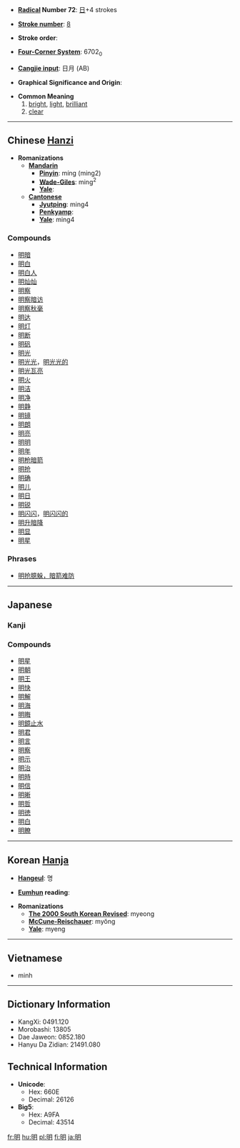 * '''[[Wiktionary:Chinese radical index| Radical]] Number 72''': [[Wiktionary:Chinese radical index 日|日]]+4 strokes

* '''[[Wiktionary:Chinese total strokes index|Stroke number]]''': [[Wiktionary:Chinese total strokes index 8|8]]

* '''Stroke order''': 

* '''[[Wiktionary:Chinese four corner index|Four-Corner System]]''': 6702<sub>0</sub>

* '''[[Wiktionary:Chinese Cangjie index|Cangjie input]]''': 日月 (AB)

* '''Graphical Significance and Origin''': 

* '''Common Meaning'''
*# [[bright]], [[light]], [[brilliant]]
*# [[clear]]


----

== Chinese [[Hanzi]] ==

* '''Romanizations'''
** '''[[Mandarin]]'''
*** '''[[Pinyin]]''': míng (ming2)
*** '''[[Wade-Giles]]''': ming<sup>2</sup>
*** '''[[Yale]]''': 
** '''[[Cantonese]]'''
*** '''[[Jyutping]]''': ming4
*** '''[[Penkyamp]]''': 
*** '''[[Yale]]''': ming4

===Compounds===
*[[明暗]]
*[[明白]]
*[[明白人]]
*[[明灿灿]]
*[[明察]]
*[[明察暗访]]
*[[明察秋毫]]
*[[明达]]
*[[明灯]]
*[[明断]]
*[[明矾]]
*[[明光]]
*[[明光光]]，[[明光光的]]
*[[明光瓦亮]]
*[[明火]]
*[[明洁]]
*[[明净]]
*[[明静]]
*[[明镜]]
*[[明朗]]
*[[明亮]]
*[[明明]]
*[[明年]]
*[[明枪暗箭]]
*[[明抢]]
*[[明确]]
*[[明儿]]
*[[明日]]
*[[明锐]]
*[[明闪闪]]，[[明闪闪的]]
*[[明升暗降]]
*[[明显]]
*[[明星]]

===Phrases===
*[[明抢臆躲，暗箭难防]]

----

== Japanese ==
===Kanji===
{{kanji|めい ([[mei]]), みょう ([[myō]])| [[あかるい]] ([[明るい]], [[akarui]]), [[あきらか]] ([[明らか]], [[akiraka]]), [[あける]] ([[明ける]], [[akeru]])}}

===Compounds===
*[[明星]]
*[[明朝]]
*[[明王]]
*[[明快]]
*[[明解]]
*[[明海]]
*[[明晦]]
*[[明鏡止水]]
*[[明君]]
*[[明言]]
*[[明察]]
*[[明示]]
*[[明治]]
*[[明時]]
*[[明信]]
*[[明晰]]
*[[明哲]]
*[[明徳]]
*[[明白]]
*[[明瞭]]

----

== Korean [[Hanja]] ==

* '''[[Hangeul]]''': 명

* '''[[Eumhun]] reading''': 

* '''Romanizations'''
** '''[[The 2000 South Korean Revised Romanization|The 2000 South Korean Revised]]''': myeong
** '''[[McCune-Reischauer]]''': myŏng
** '''[[Yale]]''': myeng

----

==Vietnamese==

* minh

----

== Dictionary Information ==

* KangXi: 0491.120
* Morobashi: 13805
* Dae Jaweon: 0852.180
* Hanyu Da Zidian: 21491.080

== Technical Information ==

* '''Unicode''':
** Hex: 660E
** Decimal: 26126
* '''Big5''':
** Hex: A9FA
** Decimal: 43514

[[fr:明]]
[[hu:明]]
[[pl:明]]
[[fi:明]]
[[ja:明]]